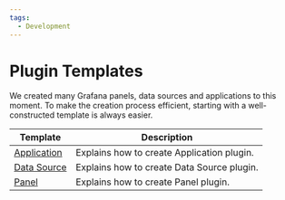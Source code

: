```yaml
---
tags:
  - Development
---
```



# Plugin Templates

We created many Grafana panels, data sources and applications to this moment. To make the creation process efficient, starting with a well-constructed template is always easier.

| Template                   | Description                                |
| -------------------------- | ------------------------------------------ |
| [Application](application) | Explains how to create Application plugin. |
| [Data Source](datasource)  | Explains how to create Data Source plugin. |
| [Panel](panel)             | Explains how to create Panel plugin.       |
